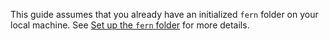 <Info>This guide assumes that you already have an initialized `fern` folder on
your local machine. See [Set up the `fern` folder](/sdks/overview/quickstart) for more
details.</Info>
